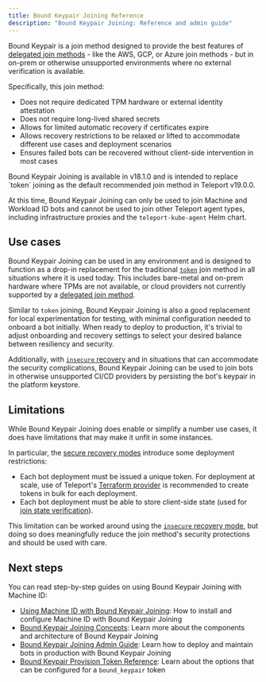 ```yaml
---
title: Bound Keypair Joining Reference
description: "Bound Keypair Joining: Reference and admin guide"
---
```


Bound Keypair is a join method designed to provide the best features of
[delegated join methods][s-vs-d] - like the AWS, GCP, or Azure join
methods - but in on-prem or otherwise unsupported environments where no external
verification is available.

Specifically, this join method:
- Does not require dedicated TPM hardware or external identity attestation
- Does not require long-lived shared secrets
- Allows for limited automatic recovery if certificates expire
- Allows recovery restrictions to be relaxed or lifted to accommodate different
  use cases and deployment scenarios
- Ensures failed bots can be recovered without client-side intervention in most
  cases

<Admonition type="tip" title="Preview Note">
Bound Keypair Joining is available in v18.1.0 and is intended to replace `token`
joining as the default recommended join method in Teleport v19.0.0.

At this time, Bound Keypair Joining can only be used to join Machine and
Workload ID bots and cannot be used to join other Teleport agent types,
including infrastructure proxies and the `teleport-kube-agent` Helm chart.
</Admonition>

## Use cases

Bound Keypair Joining can be used in any environment and is designed to function
as a drop-in replacement for the traditional [`token`][ephemeral] join method in
all situations where it is used today. This includes bare-metal and on-prem
hardware where TPMs are not available, or cloud providers not currently
supported by a [delegated join method][delegated].

Similar to `token` joining, Bound Keypair Joining is also a good replacement for
local experimentation for testing, with minimal configuration needed to onboard
a bot initially. When ready to deploy to production, it's trivial to adjust
onboarding and recovery settings to select your desired balance between
resiliency and security.

Additionally, with [`insecure` recovery](admin-guide.mdx#disabling-join-state-verification)
and in situations that can accommodate the security complications, Bound Keypair
Joining can be used to join bots in otherwise unsupported CI/CD providers by
persisting the bot's keypair in the platform keystore.

## Limitations

While Bound Keypair Joining does enable or simplify a number use cases, it does
have limitations that may make it unfit in some instances.

In particular, the [secure recovery modes](concepts.mdx#recovery) introduce some deployment
restrictions:
- Each bot deployment must be issued a unique token. For deployment at scale,
  use of Teleport's
  [Terraform provider](../../terraform-provider/terraform-provider.mdx) is
  recommended to create tokens in bulk for each deployment.
- Each bot deployment must be able to store client-side state (used for
  [join state verification](concepts.mdx#join-state-verification)).

This limitation can be worked around using the
[`insecure` recovery mode](admin-guide.mdx#disabling-join-state-verification), but doing so
does meaningfully reduce the join method's security protections and should be
used with care.

## Next steps

You can read step-by-step guides on using Bound Keypair Joining with Machine ID:

- [Using Machine ID with Bound Keypair Joining](./getting-started.mdx):
  How to install and configure Machine ID with Bound Keypair Joining
- [Bound Keypair Joining Concepts](./concepts.mdx): Learn more about the
  components and architecture of Bound Keypair Joining
- [Bound Keypair Joining Admin Guide](./admin-guide.mdx): Learn how to deploy
  and maintain bots in production with Bound Keypair Joining
- [Bound Keypair Provision Token Reference](../../join-methods.mdx#bound-keypair-bound_keypair): Learn about the options that can be configured for a `bound_keypair` token

[delegated]: ../../join-methods.mdx#delegated-join-methods
[ephemeral]: ../../architecture/machine-id-architecture.mdx#ephemeral-token
[token]: ../../join-methods.mdx#ephemeral-tokens
[s-vs-d]: ../../join-methods.mdx#secret-vs-delegated
